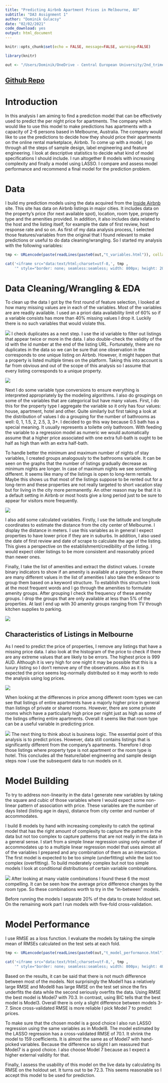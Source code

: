 ---
title: "Predicting Airbnb Apartment Prices in Melbourne, AU"
subtitle: "DA3 Assignment 1"
author: "Dominik Gulacsy"
date: "02/02/2021"
code_download: yes
output: html_document
---

```{r setup, include=FALSE}
knitr::opts_chunk$set(echo = FALSE, message=FALSE, warning=FALSE)
```

```{r, results='hide', message=FALSE, warning=FALSE}
library(knitr)

out <- "/Users/Dominik/OneDrive - Central European University/2nd_trimester/DA3/da3-assignments/da3-assignment1/out/"
```

## [Github Repo](https://github.com/dgulacsy/da3-assignments/tree/main/assignment_1)


# Introduction
In this analysis I am aiming to find a prediction model that can be effectively used to predict the per night price for apartments. The company which would like to use this model to make predictions has apartments with a capacity of 2-6 persons based in Melbourne, Australia. The company would like to use the predictions to decide how they should price their apartments on the online rental marketplace, Airbnb. To come up with a model, I go through all the steps of sample design, label engineering and feature engineering. I look at descriptive statistics to decide what kind of model specifications I should include. I run altogether 8 models with increasing complexity and finally a model using LASSO. I compare and assess model performance and recommend a final model for the prediction problem.

# Data
I build my prediction models using the data acquired from the [Inside Airbnb](http://insideairbnb.com/get-the-data.html) site. This site has data on Airbnb listings in major cities. It includes data on the property's price (for next available spot), location, room type, property type and the amenities provided. In addition, it also includes data related to the host and the listing itself, for example the date of first review, host response rate and so on. As first of my data analysis process, I selected those features/variables from the original that I found relevant to make predictions or  useful to do data cleaning/wrangling. So I started my analysis with the following variables:

```{r, results='asis'}
tmp <- URLencode(paste(readLines(paste0(out,"t_variables.html")), collapse="\n"))

cat('<iframe src="data:text/html;charset=utf-8,', tmp ,
    '" style="border: none; seamless:seamless; width: 800px; height: 200px"></iframe>')
```

# Data Cleaning/Wrangling & EDA  

To clean up the data I got by the first round of feature selection, I looked at how many missing values are in each of the variables. Most of the variables are are readily available. I used an a priori data availability limit of 60% so if a variable consists has more than 40% missing values I drop it. Luckily there is no such variables that would violate this.

![](../out/p_data_availability.png)
I check duplicates as a next step. I use the id variable to filter out listings that appear twice or more in the data. I also double-check the validity of the id with the id number at the end of the listing URL. Fortunately, there are no duplicates in the data so we can be sure that one observation in the corresponds to one unique listing on Airbnb. However, it might happen that a property is listed multiple times on the platform. Taking this into account is far from obvious and out of the scope of this analysis so I assume that every listing corresponds to a unique property.  

![](../out/p_bathrooms_grouping.png)

Next I do some variable type conversions to ensure everything is interpreted appropriately by the modeling algorithms. I also do groupings on some of the variables that are categorical but have many values. First, I do this for the property type I aggregate the variable so it only has four values: house, apartment, hotel and other. Quite similarly but first taking a look at the distribution of values I do a grouping for the number of bathrooms as well: 0, 1, 1.5, 2, 2.5, 3, 3+. I decided to go this way because 0.5 bath has a special meaning. It usually represents a toilette only bathroom. With feeding the variable to a regression model as numeric we would automatically assume that a higher price associated with one extra full-bath is ought to be half as high than with an extra half-bath.  

To handle better the minimum and maximum number of nights of stay variables, I created groups analogously to the bathrooms variable. It can be seen on the graphs that the number of listings gradually decrease as minimum nights are longer. In case of maximum nights we see something different. It seems like many of the listings is open to long-term rentals. Maybe this shows us that most of the listings suppose to be rented out for a long-term and these properties are not really targeted to short vacation stay but for living in the city more permanently. An other reason may be that it is a default setting in Airbnb or most hosts give a long period just to be sure to appear for visitors more frequently.

![](../out/p_min_max_nights_grouping.png)

I also add some calculated variables. Firstly, I use the latitude and longitude coordinates to estimate the distance from the city center of Melbourne. I display the distance in meters. I use this variables as in general I expect properties to have lower price if they are in suburbs. In addition, I also used the date of first review and date of scrape to calculate the age of the listing. This gives a perspective on the establishment/credibility of the listing. I would expect older listings to be more consistent and reasonably priced than newer ones.   

Finally, I take the list of amenities and extract the distinct values. I create binary indicators to show if an amenity is available at a property. Since there are many different values in the list of amenities I also take the endeavor to group them based on a keyword structure. To establish this structure I look at the most frequent words and I go through the amenities to formulate amenity groups. After grouping I check the frequency of these amenity groups. I drop the groups that are only available at less than 5% of the properties. At last I end up with 30 amenity groups ranging from TV through kitchen supplies to parking.   

![](../out/p_top_words_amenities.png)

## Characteristics of Listings in Melbourne

As I need to predict the price of properties, I remove any listings that have a missing price data. I also look at the histogram of the price to check if there are any extreme values that are likely to be errors. The highest price is 999 AUD. Although it is very high for one night it may be possible that this is a luxury listing so I don't remove any of the observations. Also as it is expected the price seems log-normally distributed so it may worth to redo the analysis using log prices.   

![](../out/p_price_histogram.png)

When looking at the differences in price among different room types we can see that listings of entire apartments have a majorly higher price in general than listings of private or shared rooms. However, there are some private rooms which have a particularly high price per night just as high as some of the listings offering entire apartments. Overall it seems like that room type can be a useful variable in predicting price.

![](../out/p_room_type_boxplots.png)
The next thing to think about is business logic. The essential point of this analysis is to predict prices. However, data still contains listings that is significantly different from the company's apartments. Therefore I drop those listings where property type is not apartment or the room type is hotel. This concludes all the feature/label engineering and sample design steps now I use the subsequent data to run models on it.

# Model Building

To try to address non-linearity in the data I generate new variables by taking the square and cubic of those variables where I would expect some non-linear pattern of association with price. These variables are the number of days listed (listing age in days), distance from city center and number of accommodates.

I build 8 models by hand with increasing complexity to catch the optimal model that has the right amount of complexity to capture the patterns in the data but not too complex to capture patterns that are not really in the data in a general sense. I start from a simple linear regression using only number of accommodates up to a multiple linear regression model that uses almost all of the variables I prepared and any combination of them as an interaction. The first model is expected to be too simple (underfitting) while the last too complex (overfitting). To build moderately complex but not too simple models I look at conditional distributions of certain variable combinations. 

![](../out/p_interaction_selection.png)
After looking at many viable combinations I found these 6 the most compelling. It can be seen how the average price difference changes by the room type. So these combinations worth to try in the "in-between" models.

Before running the models I separate 20% of the data to create holdout set. On the remaining work part I run models with five-fold cross-validation.

# Model Performance  

I use RMSE as a loss function. I evaluate the models by taking the simple mean of RMSEs calculated on the test sets at each fold.

```{r, results='asis'}
tmp <- URLencode(paste(readLines(paste0(out,"t_model_performance.html")), collapse="\n"))

cat('<iframe src="data:text/html;charset=utf-8,', tmp ,
    '" style="border: none; seamless:seamless; width: 800px; height: 400px"></iframe>')
```

Based on the results, it can be said that there is not much difference between most of the models. Not surprisingly the Model1 has a relatively large RMSE and Model8 has large RMSE on the test set since the firs underfits the data while the second seriously overfits the data. Using RMSE the best model is Model7 with 70.3. In contrast, using BIC tells that the best model is Model3. Overall there is only a slight difference between models 3-7. Since cross-validated RMSE is more reliable I pick Model 7 to predict prices.   

To make sure that the chosen model is a good choice I also run LASSO regression using the same variables as in Model8. The model estimated by the LASSO regression has a cross-validated RMSE of 70.1. It shrink the model to 159 coefficients. It is almost the same as of Model7 with hand-picked variables. Because the difference so slight I am reassured that Model7 is a good choice. I also choose Model 7 because as I expect a higher external validity for that.

Finally, I assess the usability of this model on the live data by calculating its RMSE on the holdout set. It turns out to be 72.3. This seems reasonable so I accept this model to be used for prediction.
